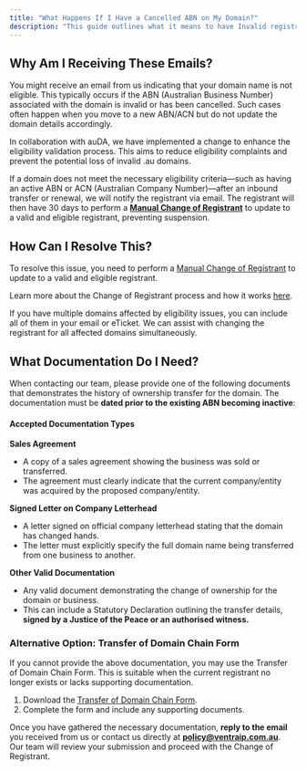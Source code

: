 ```yaml
---
title: "What Happens If I Have a Cancelled ABN on My Domain?"
description: "This guide outlines what it means to have Invalid registrant details on your .au domain, and how to rectify it."
---
```


## Why Am I Receiving These Emails?

You might receive an email from us indicating that your domain name is not eligible. This typically occurs if the ABN (Australian Business Number) associated with the domain is invalid or has been cancelled. Such cases often happen when you move to a new ABN/ACN but do not update the domain details accordingly.

In collaboration with auDA, we have implemented a change to enhance the eligibility validation process. This aims to reduce eligibility complaints and prevent the potential loss of invalid .au domains.

If a domain does not meet the necessary eligibility criteria—such as having an active ABN or ACN (Australian Company Number)—after an inbound transfer or renewal, we will notify the registrant via email. The registrant will then have 30 days to perform a [**Manual Change of Registrant**](https://ventraip.com.au/support-centre/manual-change-of-registrant-cor-process/) to update to a valid and eligible registrant, preventing suspension.

## How Can I Resolve This?

To resolve this issue, you need to perform a [Manual Change of Registrant](https://ventraip.com.au/support-centre/manual-change-of-registrant-cor-process/) to update to a valid and eligible registrant.

Learn more about the Change of Registrant process and how it works [here](https://ventraip.com.au/support-centre/completing-an-au-domain-change-of-registrant-cor/).

<Tip>
  If you have multiple domains affected by eligibility issues, you can include all of them in your email or eTicket. We can assist with changing the registrant for all affected domains simultaneously.
</Tip>

## What Documentation Do I Need?

When contacting our team, please provide one of the following documents that demonstrates the history of ownership transfer for the domain. The documentation must be **dated prior to the existing ABN becoming inactive**:

#### Accepted Documentation Types

**Sales Agreement**

- A copy of a sales agreement showing the business was sold or transferred.
- The agreement must clearly indicate that the current company/entity was acquired by the proposed company/entity.

**Signed Letter on Company Letterhead**

- A letter signed on official company letterhead stating that the domain has changed hands.
- The letter must explicitly specify the full domain name being transferred from one business to another.

**Other Valid Documentation**

- Any valid document demonstrating the change of ownership for the domain or business.
- This can include a Statutory Declaration outlining the transfer details, **signed by a Justice of the Peace or an authorised witness.**

### Alternative Option: Transfer of Domain Chain Form

If you cannot provide the above documentation, you may use the Transfer of Domain Chain Form. This is suitable when the current registrant no longer exists or lacks supporting documentation.

1. Download the [Transfer of Domain Chain Form](https://ventraip.com.au/wp-content/uploads/2020/08/Transfer-of-Domain-Chain-Form.pdf).
2. Complete the form and include any supporting documents.

Once you have gathered the necessary documentation, **reply to the email** you received from us or contact us directly at [**policy@ventraip.com.au**](mailto:policy@ventraip.com.au). Our team will review your submission and proceed with the Change of Registrant.